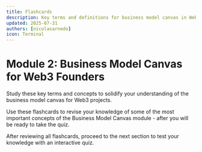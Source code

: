 ```yaml
---
title: Flashcards
description: Key terms and definitions for business model canvas in Web3
updated: 2025-07-31
authors: [nicolasarnedo]
icon: Terminal
---
```



# Module 2: Business Model Canvas for Web3 Founders

Study these key terms and concepts to solidify your understanding of the business model canvas for Web3 projects.

Use these flashcards to revise your knowledge of some of the most important concepts of the Business Model Canvas module - after you will be ready to take the quiz.

<Flashcard flashcardSetId="business-model-canvas" quizUrl="/codebase-entrepreneur-academy/foundations-web3-venture/02-business-model-canvas/06-quiz" />

<div className="mt-8 p-4 border border-border rounded-lg bg-muted/30">
    <p className="text-sm text-muted-foreground flex items-center gap-2">
        <HelpCircle className="h-4 w-4" />
        <span>After reviewing all flashcards, proceed to the next section to test your knowledge with an interactive quiz.</span>
    </p>
</div>
